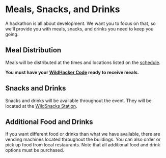 # Meals, Snacks, and Drinks

A hackathon is all about development. We want you to focus on that, so we'll provide you with meals, snacks, and drinks you need to keep you going.

## Meal Distribution

Meals will be distributed at the times and locations listed on the [schedule](/schedule).

**You must have your [WildHacker Code](https://dashboard.wildhacks.net/code) ready to receive meals.**

## Snacks and Drinks

Snacks and drinks will be available throughout the event. They will be located at the [WildSnacks Station](/map).

## Additional Food and Drinks

If you want different food or drinks than what we have available, there are vending machines located throughout the buildings. You can also order or pick up food from local restaurants. Note that all additional food and drink options must be purchased.
